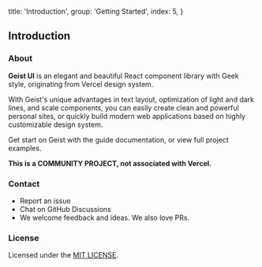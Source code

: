 
  title: 'Introduction',
  group: 'Getting Started',
  index: 5,
}

## Introduction

### About

**Geist UI** is an elegant and beautiful React component library with Geek style,
originating from <Link rel="nofollow" target="_blank" href="https://vercel.com">Vercel</Link> design system.

With Geist's unique advantages in text layout, optimization of light and dark lines, and scale components,
you can easily create clean and powerful personal sites, or quickly build modern web applications based on highly customizable design system.

Get start on Geist with the <NextLink href="/en-us/guide/installation"><Link color>guide documentation</Link></NextLink>,
or view <Link rel="nofollow" target="_blank" color href="https://github.com/geist-org/geist-ui/tree/master/examples">full project examples</Link>.

<Note label="" type="warning">
  <b>This is a COMMUNITY PROJECT, not associated with Vercel.</b>
</Note>

<Spacer h={2.5} />

### Contact

<ul>
  <li>
    <Link
      color
      target="_blank"
      rel="nofollow"
      href="https://github.com/geist-org/geist-ui/issues/new">
      Report an issue
    </Link>
  </li>
  <li>
    <Link
      color
      target="_blank"
      rel="nofollow"
      href="https://github.com/geist-org/geist-ui/discussions">
      Chat on GitHub Discussions
    </Link>
  </li>
  <li>We welcome feedback and ideas. We also love PRs.</li>
</ul>

<Spacer h={2.5} />

### License

Licensed under the [MIT LICENSE](https://github.com/geist-org/geist-ui/blob/master/LICENSE).

